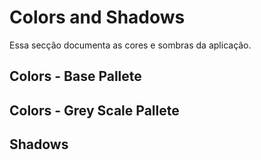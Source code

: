 
<Meta title="Tokens/Colors and Shadows" />

# Colors and Shadows

Essa secção documenta as cores e sombras da aplicação.

## Colors - Base Pallete

<DesignTokenDocBlock categoryName="Colors - Base" />

## Colors - Grey Scale Pallete

<DesignTokenDocBlock categoryName="Colors - Gray Scale" />

## Shadows

<DesignTokenDocBlock categoryName="Shadows" />
